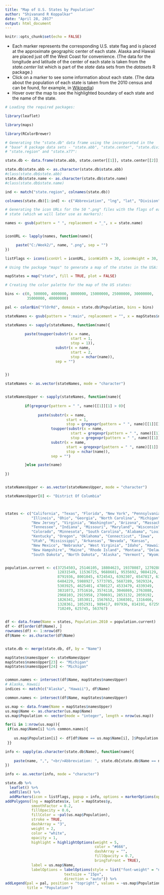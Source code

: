 ---
title: "Map of U.S. States by Population"
author: "Shivanand R Koppalkar"
date: "April 28, 2017"
output: html_document
---

```{r setup, include=FALSE}

knitr::opts_chunk$set(echo = FALSE)

```

<ul>
  <li> Each marker represents the corresponding U.S. state flag and is placed at the approximate geographic center of each state. Alaska and Hawaii are placed just off the West Coast for convenience. (The data for the longitude and latitude of the center of each state is taken from the *state.center* list which is part of the *state* data sets from the *datasets* R package.) </li>
 
 <li> Click on a marker to see some information about each state. (The data about the population of each state is taken from the 2010 census and can be found, for example, in [Wikipedia](https://en.wikipedia.org/wiki/List_of_U.S._states_and_territories_by_population)) </li>
 
 <li> Hover over the map to see the highlighted boundary of each state and the name of the state. </li>
</ul>  
 

```{r, warning=FALSE, message=FALSE}

# Loading the required packages:

library(leaflet)

library(maps)

library(RColorBrewer)

```


```{r}

# Generating the "state.db" data frame using the incorporated in the 
# "base" R package data sets - "state.abb", "state.center", "state.division",
# "state.region" and "state.x77":

state.db <- data.frame(state.abb, state.center[[1]], state.center[[2]], state.division, state.name, state.region, state.x77)

state.db$state.abb <- as.character(state.db$state.abb)
#class(state.db$state.abb)
state.db$state.name <- as.character(state.db$state.name)
#class(state.db$state.name)

ind <- match("state.region", colnames(state.db))

colnames(state.db)[1:ind] <- c("Abbreviation", "lng", "lat", "Division", "Name", "Region")

```


```{r}

# Generating the icon URLs for the 50 ".png" files with the flags of each 
# state (which we will later use as markers):

names <- gsub(pattern = " ", replacement = "_", x = state.name)


iconURL <- lapply(names, function(name){

     paste("C:/Week2/", name, ".png", sep = "")
})

listFlags <- icons(iconUrl = iconURL, iconWidth = 30, iconHeight = 30, iconAnchorX = 15, iconAnchorY = 15)

```


```{r}

# Using the package "maps" to generate a map of the states in the USA:

mapStates = map("state", fill = TRUE, plot = FALSE)

```


```{r}

# Creating the color palette for the map of the US states:

bins <- c(0, 500000, 4000000, 8000000, 15000000, 25000000, 30000000, 
          35000000, 40000000)

pal <- colorBin("YlOrRd", domain = state.db$Population, bins = bins)

```


```{r}

stateNames <- gsub(pattern = ":main", replacement = "", x = mapStates$names)

stateNames <- sapply(stateNames, function(name){
    
         paste(toupper(substr(x = name, 
                              start = 1, 
                              stop = 1)), 
                       substr(x = name, 
                              start = 2, 
                              stop = nchar(name)), 
                       sep = "")

    
})

stateNames <- as.vector(stateNames, mode = "character")


stateNamesUpper <- sapply(stateNames, function(name){
    
         if(gregexpr(pattern = " ", name)[[1]][1] > 0){
             
               paste(substr(x = name, 
                            start = 1,
                            stop = gregexpr(pattern = " ", name)[[1]][1]),
                     toupper(substr(x = name, 
                              start = gregexpr(pattern = " ", name)[[1]][1] + 1, 
                              stop = gregexpr(pattern = " ", name)[[1]][1] + 1)), 
                     substr(x = name, 
                            start = gregexpr(pattern = " ", name)[[1]][1] + 2, 
                            stop = nchar(name)), 
                     sep = "")

         }else paste(name)
    
})


stateNamesUpper <- as.vector(stateNamesUpper, mode = "character")

stateNamesUpper[8] <- "District Of Columbia" 



states <- c("California", "Texas", "Florida", "New York", "Pennsylvania",
            "Illinois", "Ohio", "Georgia", "North Carolina", "Michigan",
            "New Jersey", "Virginia", "Washington", "Arizona", "Massachusetts",
            "Tennessee", "Indiana", "Missouri", "Maryland", "Wisconsin",
            "Colorado", "Minnesota", "South Carolina", "Alabama", "Louisiana",
            "Kentucky", "Oregon", "Oklahoma", "Connecticut", "Iowa",
            "Utah", "Mississippi", "Arkansas", "Nevada", "Kansas",
            "New Mexico", "Nebraska", "West Virginia", "Idaho", "Hawaii",
            "New Hampshire", "Maine", "Rhode Island", "Montana", "Delaware", 
            "South Dakota", "North Dakota", "Alaska", "Vermont", "Wyoming")


population.current <- c(37254503, 25146105, 18804623, 19378087, 12702887,
                        12831549, 11536725, 9688681, 9535692, 9884129,
                        8791936, 8001045, 6724543, 6392307, 6547817, 6346275,
                        6484229, 5988927, 5773785, 5687289, 5029324, 
                        5303925, 4625401, 4780127, 4533479, 4339349,
                        3831073, 3751616, 3574118, 3046869, 2763888,
                        2968103, 2915958, 2700691, 2853132, 2059192,
                        1826341, 1853011, 1567652, 1360301, 1316466,
                        1328361, 1052931, 989417, 897936, 814191, 672591,
                        710249, 625745, 563767)


df <- data.frame(Name = states, Population.2010 = population.current)
df <- df[order(df$Name), ]
rownames(df) <- 1:nrow(df)
df$Name <- as.character(df$Name)


state.db <- merge(state.db, df, by = "Name")

mapStates$namesUpper <- stateNamesUpper
mapStates$namesUpper[23] <- "Michigan" 
mapStates$namesUpper[24] <- "Michigan" 


common.names <- intersect(df$Name, mapStates$namesUpper)
# Alaska, Hawaii
indices <- match(c("Alaska", "Hawaii"), df$Name)

```


```{r}

common.names <- intersect(df$Name, mapStates$namesUpper)

us.map <- data.frame(Name = mapStates$namesUpper)
us.map$Name <- as.character(us.map$Name)
us.map$Population <- vector(mode = "integer", length = nrow(us.map))

for(i in 1:nrow(us.map)){
 if(us.map$Name[i] %in% common.names){
    
    us.map$Population[i] <- df[df$Name == us.map$Name[i], ]$Population.2010
 }}

```


```{r}

info <- sapply(as.character(state.db$Name), function(name){
    
    paste(name, ",", "<br/>Abbreviation: ", state.db[state.db$Name == name, "Abbreviation"], "," , "<br/>Population: ", state.db[state.db$Name == name, "Population.2010"], ",", "<br/>Area: ", state.db[state.db$Name == name, "Area"], sep = "")
})

info <- as.vector(info, mode = "character")

```


```{r, warning=FALSE, message=FALSE}


state.db %>% 
  leaflet() %>%
  addTiles() %>%
  addMarkers(icon = listFlags, popup = info, options = markerOptions(opacity = 0.7)) %>%
addPolygons(lng = mapStates$x, lat = mapStates$y, 
            smoothFactor = 0.2,
            fillOpacity = 0.6, 
            fillColor = ~pal(us.map$Population), 
            stroke = TRUE, 
            dashArray = "3", 
            weight = 2, 
            color = "white", 
            opacity = 1,
            highlight = highlightOptions(weight = 5,
                                         color = "#666",
                                         dashArray = "",
                                         fillOpacity = 0.7,
                                         bringToFront = TRUE),
            label = us.map$Name,
            labelOptions = labelOptions(style = list("font-weight" = "normal", padding = "3px 8px"),
                           textsize = "15px",
                           direction = "auto")) %>%
addLegend(pal = pal, position = "topright", values = ~us.map$Population,
          title = "Population")


```